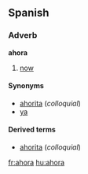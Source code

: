 ==Spanish==
===Adverb===
'''ahora'''

# [[now]]

====Synonyms====
*[[ahorita]] (''colloquial'')
*[[ya]]

====Derived terms====
*[[ahorita]] (''colloquial'')

[[fr:ahora]]
[[hu:ahora]]